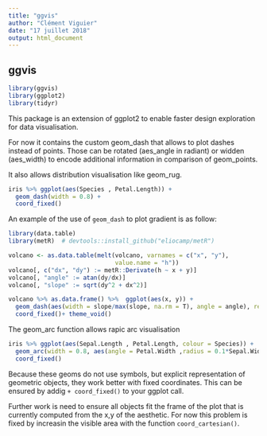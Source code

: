 ```yaml
---
title: "ggvis"
author: "Clément Viguier"
date: "17 juillet 2018"
output: html_document
---
```

## ggvis

```r
library(ggvis)
library(ggplot2)
library(tidyr)
```

This package is an extension of ggplot2 to enable faster design exploration for data visualisation.
 
For now it contains the custom geom_dash that allows to plot dashes instead of points.
Those can be rotated (aes_angle in radiant) or widden (aes_width) to encode additional information in comparison of geom_points.

It also allows distribution visualisation like geom_rug.

```r
iris %>% ggplot(aes(Species , Petal.Length)) +
  geom_dash(width = 0.8) +
  coord_fixed()
```

An example of the use of `geom_dash` to plot gradient is as follow:

```r
library(data.table)
library(metR)  # devtools::install_github("eliocamp/metR")

volcano <- as.data.table(melt(volcano, varnames = c("x", "y"),
                              value.name = "h"))
volcano[, c("dx", "dy") := metR::Derivate(h ~ x + y)]
volcano[, "angle" := atan(dy/dx)]
volcano[, "slope" := sqrt(dy^2 + dx^2)]

volcano %>% as.data.frame() %>%  ggplot(aes(x, y)) +
  geom_dash(aes(width = slope/max(slope, na.rm = T), angle = angle), relative = T) +
  coord_fixed()+ theme_void()

```


The geom_arc function allows rapic arc visualisation

```r

iris %>% ggplot(aes(Sepal.Length , Petal.Length, colour = Species)) +
  geom_arc(width = 0.8, aes(angle = Petal.Width ,radius = 0.1*Sepal.Width)) +
  coord_fixed()
```


Because these geoms do not use symbols, but explicit representation of geometric objects, they work better with fixed coordinates.
This can be ensured by addig  `+ coord_fixed()` to your ggplot call.

Further work is need to ensure all objects fit the frame of the plot that is currently computed from the x,y of the aesthetic.
For now this problem is fixed by increasin the visible area with the function `coord_cartesian()`.
